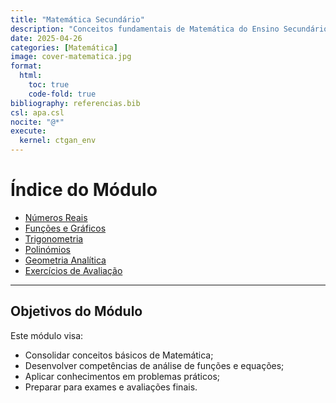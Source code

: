 ```yaml
---
title: "Matemática Secundário"
description: "Conceitos fundamentais de Matemática do Ensino Secundário."
date: 2025-04-26
categories: [Matemática]
image: cover-matematica.jpg
format:
  html:
    toc: true
    code-fold: true
bibliography: referencias.bib
csl: apa.csl
nocite: "@*"
execute:
  kernel: ctgan_env
---
```


# Índice do Módulo

- [Números Reais](numeros-reais.html)
- [Funções e Gráficos](funcoes-graficos.html)
- [Trigonometria](trigonometria.html)
- [Polinómios](polinomios.html)
- [Geometria Analítica](geometria-analitica.html)
- [Exercícios de Avaliação](avaliacao-matematica.html)

---

## Objetivos do Módulo

Este módulo visa:

- Consolidar conceitos básicos de Matemática;
- Desenvolver competências de análise de funções e equações;
- Aplicar conhecimentos em problemas práticos;
- Preparar para exames e avaliações finais.
